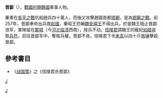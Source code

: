 {{Infobox 先秦人物
|名称=晉鄙
|图像=
|图说=
|别称=
|姓=
|氏=晉
|名=鄙
|字=
|别名=
|别字=
|谥号=
|时代=[[戰國時期|戰國時期]]
|国家=[[魏國_(戰國)|魏國]]
|身份=將軍
|官位=
|爵位=
|出生日期=？
|出生地点=不詳
|逝世日期=公元前257年
|逝世地点=[[鄴城|鄴城]]（今[[河北|河北]][[临漳|临漳]]西南）
|在位=
}}
'''晋鄙'''（{{bd|？||前257年|catIdx=J晋}}），[[戰國时期|戰國时期]][[魏國_(戰國)|魏國]]軍事人物。

秦軍在[[長平之戰|長平之戰]]坑殺趙兵四十萬人，而後又攻擊趙國首都[[邯鄲|邯鄲]]，是為[[邯鄲之戰|邯鄲之戰]]。前257年，晋鄙奉命出兵救[[赵國|赵國]]，秦昭王恐嚇[[魏安禧王|魏安禧王]]不得出兵，於是魏王阻止晋鄙进军，軍隊留在[[鄴城|鄴城]]（今[[河北|河北]][[临漳|临漳]]西南），按兵不动。[[信陵君|信陵君]]請魏王的寵妃[[如姬|如姬]]盗取[[兵符|兵符]]，前往晋鄙军中，奪取兵權，晋鄙不肯。信陵君下令[[朱亥|朱亥]]以四十斤[[铁锤|铁锤]]擊殺晉鄙。

==參考書目==
*《[[战国策|战国策]]》之《信陵君杀晋鄙》

{{中国军事人物小作品}}
{{春秋人小作品}}
[[category:春秋戰國軍事人物|J]]
[[Category:魏国人|J]]
